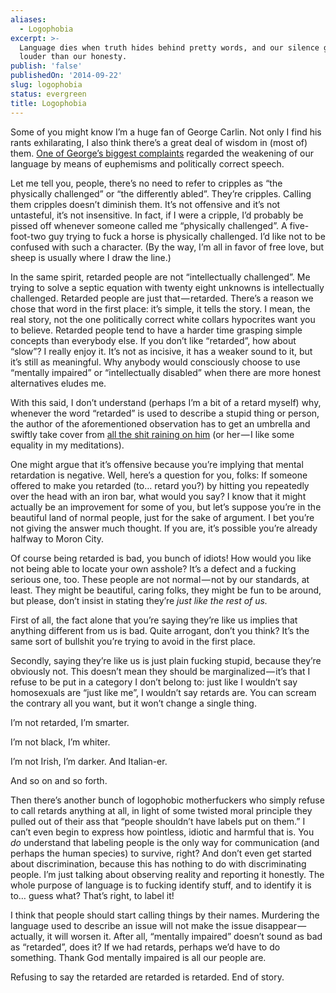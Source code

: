 ```yaml
---
aliases:
  - Logophobia
excerpt: >-
  Language dies when truth hides behind pretty words, and our silence grows
  louder than our honesty.
publish: 'false'
publishedOn: '2014-09-22'
slug: logophobia
status: evergreen
title: Logophobia
---
```

Some of you might know I’m a huge fan of George Carlin. Not only I find his rants exhilarating, I also think there’s a great deal of wisdom in (most of) them. [One of George’s biggest complaints](https://www.youtube.com/watch?v=vuEQixrBKCc) regarded the weakening of our language by means of euphemisms and politically correct speech.

Let me tell you, people, there’s no need to refer to cripples as “the physically challenged” or “the differently abled”. They’re cripples. Calling them cripples doesn’t diminish them. It’s not offensive and it’s not untasteful, it’s not insensitive. In fact, if I were a cripple, I’d probably be pissed off whenever someone called me “physically challenged”. A five-foot-two guy trying to fuck a horse is physically challenged. I’d like not to be confused with such a character. (By the way, I’m all in favor of free love, but sheep is usually where I draw the line.)

In the same spirit, retarded people are not “intellectually challenged”. Me trying to solve a septic equation with twenty eight unknowns is intellectually challenged. Retarded people are just that — retarded. There’s a reason we chose that word in the first place: it’s simple, it tells the story. I mean, the real story, not the one politically correct white collars hypocrites want you to believe. Retarded people tend to have a harder time grasping simple concepts than everybody else. If you don’t like “retarded”, how about “slow”? I really enjoy it. It’s not as incisive, it has a weaker sound to it, but it’s still as meaningful. Why anybody would consciously choose to use “mentally impaired” or “intellectually disabled” when there are more honest alternatives eludes me.

With this said, I don’t understand (perhaps I’m a bit of a retard myself) why, whenever the word “retarded” is used to describe a stupid thing or person, the author of the aforementioned observation has to get an umbrella and swiftly take cover from [all the shit raining on him](http://eev.ee/blog/2014/08/06/maybe-youre-just-not-very-funny/) (or her — I like some equality in my meditations).

One might argue that it’s offensive because you’re implying that mental retardation is negative. Well, here’s a question for you, folks: If someone offered to make you retarded (to… retard you?) by hitting you repeatedly over the head with an iron bar, what would you say? I know that it might actually be an improvement for some of you, but let’s suppose you’re in the beautiful land of normal people, just for the sake of argument. I bet you’re not giving the answer much thought. If you are, it’s possible you’re already halfway to Moron City.

Of course being retarded is bad, you bunch of idiots! How would you like not being able to locate your own asshole? It’s a defect and a fucking serious one, too. These people are not normal — not by our standards, at least. They might be beautiful, caring folks, they might be fun to be around, but please, don’t insist in stating they’re _just like the rest of us._

First of all, the fact alone that you’re saying they’re like us implies that anything different from us is bad. Quite arrogant, don’t you think? It’s the same sort of bullshit you’re trying to avoid in the first place.

Secondly, saying they’re like us is just plain fucking stupid, because they’re obviously not. This doesn’t mean they should be marginalized — it’s that I refuse to be put in a category I don’t belong to: just like I wouldn’t say homosexuals are “just like me”, I wouldn’t say retards are. You can scream the contrary all you want, but it won’t change a single thing.

I’m not retarded, I’m smarter.

I’m not black, I’m whiter.

I’m not Irish, I’m darker. And Italian-er.

And so on and so forth.

Then there’s another bunch of logophobic motherfuckers who simply refuse to call retards anything at all, in light of some twisted moral principle they pulled out of their ass that “people shouldn’t have labels put on them.” I can’t even begin to express how pointless, idiotic and harmful that is. You _do_ understand that labeling people is the only way for communication (and perhaps the human species) to survive, right? And don’t even get started about discrimination, because this has nothing to do with discriminating people. I’m just talking about observing reality and reporting it honestly. The whole purpose of language is to fucking identify stuff, and to identify it is to… guess what? That’s right, to label it!

I think that people should start calling things by their names. Murdering the language used to describe an issue will not make the issue disappear — actually, it will worsen it. After all, “mentally impaired” doesn’t sound as bad as “retarded”, does it? If we had retards, perhaps we’d have to do something. Thank God mentally impaired is all our people are.

Refusing to say the retarded are retarded is retarded. End of story.
